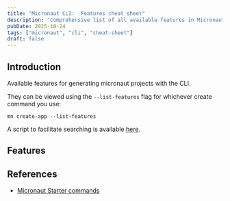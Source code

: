 ```yaml
---
title: "Micronaut CLI:  Features cheat sheet"
description: "Comprehensive list of all available features in Micronaut CLI"
pubDate: 2025-10-24
tags: ["micronaut", "cli", "cheat-sheet"]
draft: false
---
```


## Introduction

Available features for generating micronaut projects with the CLI.

They can be viewed using the `--list-features` flag for whichever create command you use:

```shell
mn create-app --list-features
```

A script to facilitate searching is available [here](https://github.com/Hogwai/hogwai.github.io-content/blob/main/micronaut/cli/find-feature.sh).

## Features


<MicronautFeaturesTable client:idle />

## References

- [Micronaut Starter commands](https://micronaut-projects.github.io/micronaut-starter/latest/guide/#commands)
